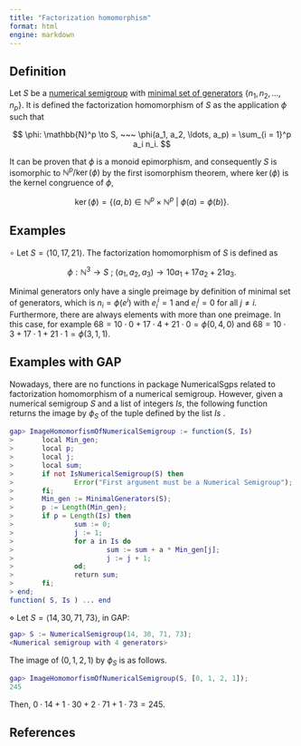 ```yaml
---
title: "Factorization homomorphism"
format: html
engine: markdown
---
```


## Definition

Let $S$ be a [numerical semigroup](../Basic-concepts/Numerical-semigroup.qmd) with [minimal set of generators](../Basic-concepts/Minimal-set-of-generators.qmd) $\{n_1, n_2, \ldots, n_p\}$. It is defined the factorization homomorphism of $S$ as the application $\phi$ such that

$$
\phi: \mathbb{N}^p \to S, ~~~ \phi(a_1, a_2, \ldots, a_p) = \sum_{i = 1}^p a_i n_i.
$$

It can be proven that $\phi$ is a monoid epimorphism, and consequently $S$ is isomorphic to $\mathbb{N}^p / \ker(\phi)$ by the first isomorphism theorem, where $\ker(\phi)$ is the kernel congruence of $\phi$,

$$
\ker(\phi) = \{(a, b) \in \mathbb{N}^p \times \mathbb{N}^p ~ | ~ \phi(a) = \phi(b)\}.
$$

## Examples

$\circ$ Let $S = \langle 10, 17, 21 \rangle$. The factorization homomorphism of $S$ is defined as

$$
\phi: \mathbb{N}^3 \to S ~ ; ~ (a_1, a_2, a_3) \to 10a_1 + 17a_2 + 21a_3.
$$

Minimal generators only have a single preimage by definition of minimal set of generators, which is $n_i = \phi(e^i)$ with $e_i^i = 1$ and $e_i^j = 0$ for all $j \ne i$. Furthermore, there are always elements with more than one preimage. In this case, for example $68 = 10 \cdot 0 + 17 \cdot 4 + 21 \cdot 0 = \phi(0, 4, 0)$ and $68 = 10 \cdot 3 + 17 \cdot 1 + 21 \cdot 1 = \phi(3,1,1)$.

## Examples with GAP

Nowadays, there are no functions in package NumericalSgps related to factorization homomorphism of a numerical semigroup. However, given a numerical semigroup $S$ and a list of integers $Is$, the following function returns the image by $\phi_S$ of the tuple defined by the list $Is$ .

``` gap
gap> ImageHomomorfismOfNumericalSemigroup := function(S, Is)
>       local Min_gen;
>       local p;
>       local j;
>       local sum;
>       if not IsNumericalSemigroup(S) then
>               Error("First argument must be a Numerical Semigroup");
>       fi;
>       Min_gen := MinimalGenerators(S);
>       p := Length(Min_gen);
>       if p = Length(Is) then
>               sum := 0;
>               j := 1;
>               for a in Is do
>                       sum := sum + a * Min_gen[j];
>                       j := j + 1;
>               od;
>               return sum;
>       fi;
> end;
function( S, Is ) ... end
```

$\diamond$ Let $S = \langle 14, 30, 71, 73 \rangle$, in GAP:

``` gap
gap> S := NumericalSemigroup(14, 30, 71, 73);
<Numerical semigroup with 4 generators>
```

The image of $(0, 1, 2, 1)$ by $\phi_S$ is as follows.

``` gap
gap> ImageHomomorfismOfNumericalSemigroup(S, [0, 1, 2, 1]);
245
```

Then, $0 \cdot 14 + 1 \cdot 30 + 2 \cdot 71 + 1 \cdot 73 = 245$.

## References

<!-- https://docs.gap-system.org/doc/tut/chap0_mj.html#contents -->
